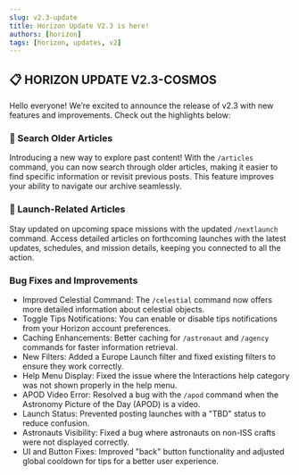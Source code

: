 ```yaml
---
slug: v2.3-update
title: Horizon Update V2.3 is here!
authors: [horizon]
tags: [horizon, updates, v2]
---
```


## :clipboard: HORIZON UPDATE V2.3-COSMOS
Hello everyone! We’re excited to announce the release of v2.3 with new features and improvements. Check out the highlights below:

### :mag_right: Search Older Articles
Introducing a new way to explore past content! With the `/articles` command, you can now search through older articles, making it easier to find specific information or revisit previous posts. This feature improves your ability to navigate our archive seamlessly.

### :newspaper: Launch-Related Articles
Stay updated on upcoming space missions with the updated `/nextlaunch` command. Access detailed articles on forthcoming launches with the latest updates, schedules, and mission details, keeping you connected to all the action.

### Bug Fixes and Improvements
- Improved Celestial Command: The `/celestial` command now offers more detailed information about celestial objects.
- Toggle Tips Notifications: You can enable or disable tips notifications from your Horizon account preferences.
- Caching Enhancements: Better caching for `/astronaut` and `/agency` commands for faster information retrieval.
- New Filters: Added a Europe Launch filter and fixed existing filters to ensure they work correctly.
- Help Menu Display: Fixed the issue where the Interactions help category was not shown properly in the help menu.
- APOD Video Error: Resolved a bug with the `/apod` command when the Astronomy Picture of the Day (APOD) is a video.
- Launch Status: Prevented posting launches with a "TBD" status to reduce confusion.
- Astronauts Visibility: Fixed a bug where astronauts on non-ISS crafts were not displayed correctly.
- UI and Button Fixes: Improved "back" button functionality and adjusted global cooldown for tips for a better user experience.

